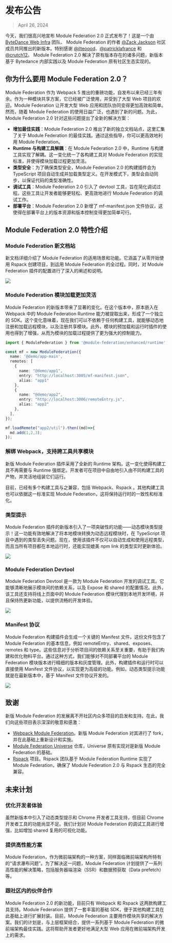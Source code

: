 # 发布公告

> April 26, 2024

今天，我们很高兴地宣布 Module Federation 2.0 正式发布了！这是一个由 [ByteDance Web Infra](https://github.com/web-infra-dev) 团队、 Module Federation 的作者 [@Zack Jackson](https://github.com/ScriptedAlchemy) 社区成员共同推出的新版本。特别感谢 [@ilteoood](https://github.com/ilteoood)、[@patricklafrance](https://github.com/patricklafrance) 和 [@crutch12](https://github.com/crutch12)。
Module Federation 2.0 解决了原有版本存在的诸多问题，新版本基于 Bytedance 内部实践以及 Module Federation 原有社区生态实现的。



<AnnouncementVideo customWidthScale={0.5} />


## 你为什么要用 Module Federation 2.0？

Module Federation 作为 Webpack 5 推出的重磅功能，自发布以来已经三年有余。作为一种模块共享方案，它已经被广泛使用，并受到了大型 Web 项目的欢迎。Module Federation 让开发大型 Web 应用和团队协同变得更加高效和简单。然而，随着 Module Federation 的使用日益广泛，也遇到了新的问题。为此，Module Federation 2.0 针对这些问题提出了全新的解决方案：

- **增加最佳实践**：Module Federation 2.0 推出了新的独立文档站点，这里汇集了关于 Module Federation 的最佳实践。通过这些指导，你可以更高效地利用 Module Federation。
- **Runtime 与构建工具解耦**：在 Module Federation 2.0 中，Runtime 与构建工具实现了解耦。这一变化统一了各构建工具对 Module Federation 的实现标准，并使得模块加载过程更加灵活。
- **类型安全**：为了确保类型安全，Module Federation 2.0 的构建插件会为 TypeScript 项目自动生成并加载类型定义。在开发模式下，类型会自动同步，以保证代码的类型准确性。
- **调试工具**：Module Federation 2.0 引入了 devtool 工具，旨在简化调试过程。这些工具让开发者能够更轻松、更高效地进行 Module Federation 的调试工作。
- **部署平台**：Module Federation 2.0 新增了 mf-manifest.json 文件协议，这使得在部署平台上的版本资源和版本控制变得更加简单可行。



## Module Federation 2.0 特性介绍

### Module Federation 新文档站

新文档详细介绍了 Module Federation 的适用场景和功能。它涵盖了从零开始使用 Rspack 创建项目，到运用 Module Federation 的全过程。同时，对 Module Federation 插件的配置进行了深入的阐述和说明。

![](@public/blog/announcement/module-federation-doc.png)

### Module Federation 模块加载更加灵活

Module Federation 的新版本带来了显著的变化。在这个版本中，原本嵌入在 Webpack 中的 Module Federation Runtime 能力被提取出来，形成了一个独立的 SDK。这个变化意味着，现在我们可以不依赖于任何构建工具，就能够动态地注册和加载远程模块，以及注册共享模块。此外，模块的预加载和运行时插件的使用也得到了增强，从而为模块的加载过程提供了更为强大的控制能力。

```ts
import { ModuleFederation } from '@module-federation/enhanced/runtime';

const mf = new ModuleFederation({
  name: '@demo/app-main',
  remotes: [
    {
      name: "@demo/app1",
      entry: "http://localhost:3005/mf-manifest.json",
      alias: "app1"
    },
    {
      name: "@demo/app2",
      entry: "http://localhost:3006/remoteEntry.js",
      alias: "app2"
    },
  ],
});

mf.loadRemote("app2/util").then((md)=>{
  md.add(1,2,3);
});
```

### 解绑 Webpack，支持跨工具共享模块


新版 Module Federation 插件采用了全新的 Runtime 架构。这一变化使得构建工具不再需要与 Runtime 强绑定。开发者可在项目中自由地引入由不同构建工具的产物，并灵活地组装它们运行。

目前，已经有多个构建工具与之兼容，包括 Webpack、Rspack 。其他构建工具也可以依据这一标准实现 Module Federation，这将保持运行时的一致性和标准化。

### 类型提示

Module Federation 插件的新版本引入了一项突破性的功能——动态模块类型提示！这一功能有效地解决了将本地模块转换为动态远程模块时，在 TypeScript 项目中遇到的类型丢失问题。现在，使用该插件不仅可以自动生成和使用远程类型，而且当所有项目都在本地运行时，还能实现媲美 npm link 的类型实时更新体验。

![](https://module-federation-assest.netlify.app/document/announcement/blog/announcement/demo-type-hint.gif)

### Module Federation Devtool

Module Federation Devtool 是一款为 Module Federation 开发的调试工具。它能够清晰地展示模块间的依赖关系，以及 Expose 和 shared 的配置情况。此外，该工具还支持将线上页面中的 Module Federation 模块代理到本地开发环境，并且保持热更新功能，以提供流畅的开发体验。


![](https://module-federation-assest.netlify.app/document/announcement/blog/announcement/chrome-devtool-display.gif)

### Manifest 协议

Module Federation 构建插件会生成一个关键的 Manifest 文件。这份文件包含了 Module Federation 的基本信息，例如 remoteEntry、shared、exposes、remotes 和 type。这些信息对于分析项目间的依赖关系至关重要，有助于我们构建和优化物料平台。通过这种方式，我们能够对不同部署平台的 Module Federation 模块版本进行精细的版本和灰度管理。此外，构建插件和运行时可以直接使用 Manifest 文件协议，以实现更为高级的功能。例如，动态类型提示功能就是在最新版本中，基于 Manifest 文件协议开发的。


![](https://module-federation-assest.netlify.app/document/announcement/blog/announcement/manifest-file.gif)

## 致谢

新版 Module Federation 的发展离不开社区内众多项目的启发和支持。在此，我们向这些项目表示深深的敬意和感激：

- [Webpack Module Federation](https://webpack.js.org/concepts/module-federation/)。新版 Module Federation 对其进行了 fork，并在此基础上重新设计和实施。
- [Module Federation Universe](https://github.com/module-federation/core) 仓库，Universe 原有实现对是新版 Module Federation 的基础。
- [Rspack](https://github.com/web-infra-dev/rspack) 项目。Rspack 团队基于 Module Federation Runtime 实现了 Module Federation，确保了 Module Federation 2.0 与 Rspack 生态的完全兼容。


## 未来计划

### 优化开发者体验

虽然新版本中引入了动态类型提示和 Chrome 开发者工具支持，但目前 Chrome 开发者工具的功能尚显不足。我们计划对 Module Federation 的调试工具进行增强，比如增加 shared 复用的可视化功能。

### 提供高性能方案

Module Federation，作为微前端架构的一种方案，同样面临微前端架构所特有的“请求瀑布问题”。为了解决这一问题，Module Federation 计划提供了一系列高性能的解决策略，包括服务器端渲染（SSR）和数据预获取（Data prefetch）等。

### 跟社区内的伙伴合作

Module Federation 2.0 的新功能，目前只有 Webpack 和 Rspack 这两款构建工具支持。Module Federation 提供了一套丰富的基础 SDK，便于其他构建工具在此基础上进行扩展封装。目前，Module Federation 主要用作模块共享的解决方案。我们的计划是，与上层框架结合，提供一系列基于 Module Federation 的微前端架构最佳实践。这将帮助开发者更好地满足大型 Web 应用在微前端架构开发上的需求。
